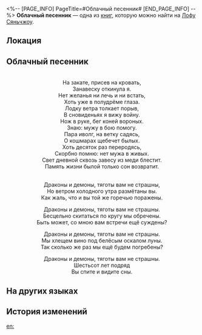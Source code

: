 <%-- [PAGE_INFO]
PageTitle=#Облачный песенник#
[END_PAGE_INFO] --%>
{{Дополнить}}
{{Книга Инфобокс
|id           = 184
|Название     = 
|Изображение  = Иконка рукописи с Лофу Сяньчжоу.png
|Мир          = Лофу Сяньчжоу
|Томов        = 1
|Автор        = <!--нужно добавить-->
|Описание     = Сборник видьядхарских народных песен. Составлен известным арфистом.
|Том1         = {{tx}}
|Источник1    = {{tx|Отсутствует источник}}
|Персонажи    = 
|Фракции      = 
}}
'''Облачный песенник''' — одна из [[Книги|книг]], которую можно найти на [[Лофу Сяньчжоу]].

==Локация==
{{Отметка карты|<!--название карты-->|<!--id отметки-->}}

==Облачный песенник==
<div align="center">{{Размер|36|Сны прошлой жизни (ария из «Судьбоносного перерождения»)}}<br />
На закате, присев на кровать,<br />
Занавеску откинула я.<br />
Нет желанья ни лечь и ни встать,<br />
Хоть уже в полудрёме глаза.<br />
Лодку ветра толкает порыв,<br />
В сновиденьях я вижу войну.<br />
Нож в руке, бег коней вороных.<br />
Знаю: мужу в бою помогу.<br />
Пара иволг, на ветку садясь,<br />
О кошмарах щебечет былых.<br />
Хоть десяток раз переродясь,<br />
Скорбно помню: нет мужа в живых.<br />
Свет дневной сквозь завесу из меди блестит.<br />
Память жизни былой только сон возвратит.

{{Размер|36|Вечные сожаления Верховного старейшины (ария из «Сказаний о зубе дракона»)}}<br />
Драконы и демоны, тяготы вам не страшны,<br />
Но ветром холодного утра размётаны вы.<br />
Как жаль, что и вы той же горечью поражены.

Драконы и демоны, тяготы вам не страшны.<br />
Бесцельно скитаться по кругу мы обречены.<br />
Быть может, со мною вам встречи ещё суждены?

Драконы и демоны, тяготы вам не страшны.<br />
Мы хлещем вино под белёсым оскалом луны.<br />
Так сколько же раз мы ещё будем погребены?

Драконы и демоны, тяготы вам не страшны.<br />
Шестьсот лет подряд<br />
Вы спите и видите сны.</div>

==На других языках==
{{На других языках
|en   = Cloudcry Songbook
|zhs  = 云吟谱
|zht  = 雲吟譜
|ja   = 雲吟譜
|ko   = 운음보
|es   = Cancionero himnonube
|fr   = Livre de chansons d'hymnuage
|ru   = Облачный песенник
|th   = ลำนำแห่งหมู่เมฆ
|vi   = Vân Ngâm Phổ
|de   = Liederbuch der Wolkengesänge
|id   = Partitur Cloudhymn
|pt   = Livro de Músicas das Nuvens
}}

==История изменений==
{{История изменений|3.5}}

[[en:]]